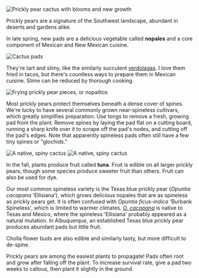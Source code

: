 ![Prickly pear cactus with blooms and new growth](/assets/opuntia/img/opuntia.jpg "Photo by ken_mateik on iNaturalist")

Prickly pears are a signature of the Southwest landscape, abundant in deserts and gardens alike.

In late spring, new pads are a delicious vegetable called **nopales** and a core component of Mexican and New Mexican cuisine.

![Cactus pads](/assets/opuntia/img/pads.jpg "Freshly harvested nopales.")

They're tart and slimy, like the similarly succulent [verdolagas](portulaca). I love them fried in tacos, but there's countless ways to prepare them in Mexican cuisine. Slime can be reduced by thorough cooking.

![Frying prickly pear pieces, or nopalitos](/assets/opuntia/img/nopalitos.jpg "Frying nopalitos (diced nopales) with cornstarch. They naturally stick to the breading!")

Most prickly pears protect themselves beneath a dense cover of spines. We're lucky to have several commonly grown near-spineless cultivars, which greatly simplifies preparation. Use tongs to remove a fresh, growing pad from the plant. Remove spines by laying the pad flat on a cutting board, running a sharp knife over it to scrape off the pad's nodes, and cutting off the pad's edges. Note that apparently spineless pads often still have a few tiny spines or "glochids."

![A native, spiny cactus](/assets/opuntia/img/flower.jpg "We have dozens of native prickly pears, all of which produce beautiful flowers and barbed, painful spines.")
![A native, spiny cactus](/assets/opuntia/img/wild.jpg "Still more painful than their spines is the devilishly difficult task of telling the different species apart!")

In the fall, plants produce fruit called **tuna**. Fruit is edible on all larger prickly pears, though some species produce sweeter fruit than others. Fruit can also be used for dye.

Our most common spineless variety is the Texas blue prickly pear (_Opuntia cacapana_ 'Ellisiana'), which grows delicious nopales that are as spineless as prickly pears get. It is often confused with _Opuntia ficus-indica_ 'Burbank Spineless', which is limited to warmer climates. [_O. cacapana_](https://www.opuntiads.com/opuntia-cacanapa-incl-o-ellisiana/) is native to Texas and Mexico, where the spineless 'Ellisiana' probably appeared as a natural mutation. In Albuquerque, an established Texas blue prickly pear produces abundant pads but little fruit.

Cholla flower buds are also edible and similarly tasty, but more difficult to de-spine.

Prickly pears are among the easiest plants to propagate! Pads often root and grow after falling off the plant. To increase survival rate, give a pad two weeks to callous, then plant it slightly in the ground.
